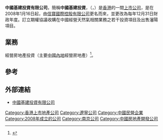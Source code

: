 {{Infobox Company |
  company_name = 中國基建投資有限公司 |
  company_logo = |
  company_type = 上市公司 |
  market_information = {{sehk|0600}} |
  company_slogan = |
  foundation = 2008年 |
  location = {{HK}} |
  chairman = [[業德超|業德超]] |
  CEO = [[徐小俊|徐小俊]] |
  industry = [[地產|地產]] |
  sales =  |
  profit =  |
  revenue =  |
  asset =  |
  market_value =  |
  num_employees =  |
  products = 物業管理 |
  homepage = [http://www.china-infrastructure.com 中國基建投資有限公司]
}}

'''中國基建投資有限公司'''，簡稱'''中國基建投資'''，（'''{{lang-en|China Infrastructure Investment Limited}}'''，{{sehk|0600}}）是[[香港|香港]]的一間[[上市公司|上市公司]]，是在2008年1月16日起，由[[信寶國際控股有限公司|信寶國際控股有限公司]]更名而來，並更改為每年12月31日財政年度。訂立期權協議收購在中國經營天然氣相關業務之若干投資項目及出售瀋陽項目。

==業務==
經營房地產投資（主要[[中國內地|中國內地]]經營房地產）<ref>{{Cite web |url=http://www.china-infrastructure.com/chinese/company_profile.html |title=中國基建投資有限公司簡介 |accessdate=2015-05-21 |archive-date=2016-03-04 |archive-url=https://web.archive.org/web/20160304191801/http://www.china-infrastructure.com/chinese/company_profile.html |dead-url=no }}</ref>。

==參考==
{{reflist}}

==外部連結==
*[http://www.china-infrastructure.com/chinese/index.php 中國基建投資有限公司]{{Wayback|url=http://www.china-infrastructure.com/chinese/index.php |date=20120131013911 }}


[[Category:香港上市地產公司|Category:香港上市地產公司]]
[[Category:遼寧公司|Category:遼寧公司]]
[[Category:中國民營企業|Category:中國民營企業]]
[[Category:2008年成立的公司|Category:2008年成立的公司]]
[[Category:南京公司|Category:南京公司]]
[[Category:中國房地產開發公司|Category:中國房地產開發公司]]